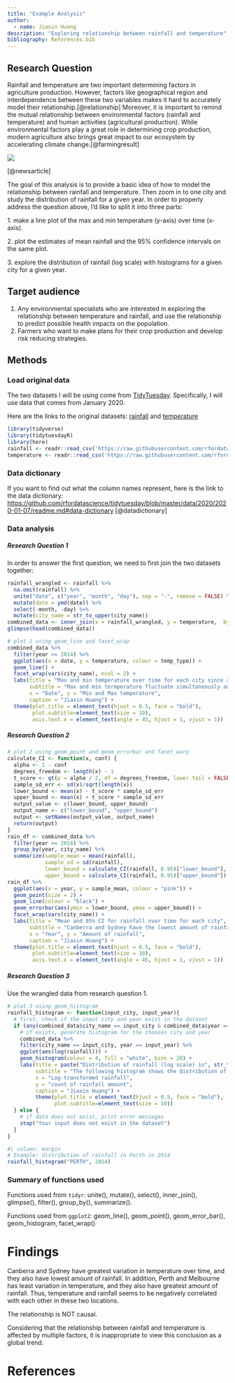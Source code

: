 ```yaml
---
title: "Example Analysis"
author:
  - name: Jiaxin Huang
description: "Exploring relationship between rainfall and temperature"
bibliography: References.bib
---
```


## Research Question

Rainfall and temperature are two important determining factors in agriculture production. However, factors like geographical region and interdependence between these two variables makes it hard to accurately model their relationship.[@relationship] Moreover, it is important to remind the mutual relationship between environmental factors (rainfall and temperature) and human activities (agricultural production). While environmental factors play a great role in determining crop production, modern agriculture also brings great impact to our ecosystem by accelerating climate change.[@farmingresult]

![](images/rainfall_temp.jpeg)

[@newsarticle]

The goal of this analysis is to provide a basic idea of how to model the relationship between rainfall and temperature. Then zoom in to one city and study the distribution of rainfall for a given year. In order to properly address the question above, I'd like to split it into three parts:

1\. make a line plot of the max and min temperature (y-axis) over time (x-axis).

2\. plot the estimates of mean rainfall and the 95% confidence intervals on the same plot.

3\. explore the distribution of rainfall (log scale) with histograms for a given city for a given year.

## Target audience

1.  Any environmental specialists who are interested in exploring the relationship between temperature and rainfall, and use the relationship to predict possible health impacts on the population.
2.  Farmers who want to make plans for their crop production and develop risk reducing strategies.

## Methods

### Load original data

The two datasets I will be using come from [TidyTuesday](https://www.tidytuesday.com). Specifically, I will use data that comes from January 2020.

Here are the links to the original datasets: [rainfall](https://raw.githubusercontent.com/rfordatascience/tidytuesday/master/data/2020/2020-01-07/rainfall.csv) and [temperature](https://raw.githubusercontent.com/rfordatascience/tidytuesday/master/data/2020/2020-01-07/temperature.csv)

```r
library(tidyverse)
library(tidytuesdayR)
library(here)
rainfall <- readr::read_csv('https://raw.githubusercontent.com/rfordatascience/tidytuesday/master/data/2020/2020-01-07/rainfall.csv')
temperature <- readr::read_csv('https://raw.githubusercontent.com/rfordatascience/tidytuesday/master/data/2020/2020-01-07/temperature.csv')
```

### Data dictionary

If you want to find out what the column names represent, here is the link to the data dictionary: <https://github.com/rfordatascience/tidytuesday/blob/master/data/2020/2020-01-07/readme.md#data-dictionary> [@datadictionary]

### Data analysis

##### Research Question 1

In order to answer the first question, we need to first join the two datasets together:

```r
rainfall_wrangled <- rainfall %>%
  na.omit(rainfall) %>%
  unite("date", c("year", "month", "day"), sep = "-", remove = FALSE) %>%
  mutate(date = ymd(date)) %>%
  select(-month, -day) %>%
  mutate(city_name = str_to_upper(city_name))
combined_data <- inner_join(x = rainfall_wrangled, y = temperature,  by=c('date', 'city_name'), relationship = "many-to-many")
glimpse(head(combined_data))
```

```r
# plot 1 using geom_line and facet_wrap
combined_data %>%
  filter(year >= 2014) %>%
  ggplot(aes(x = date, y = temperature, colour = temp_type)) +
  geom_line() +
  facet_wrap(vars(city_name), ncol = 2) +
  labs(title = "Max and min temperature over time for each city since 2014", 
       subtitle = "Max and min termperature fluctuate simultaneously and regularly during the year.",
       x = "Date", y = "Min and Max temperature",
       caption = "Jiaxin Huang") +
  theme(plot.title = element_text(hjust = 0.5, face = "bold"),
        plot.subtitle=element_text(size = 10),
        axis.text.x = element_text(angle = 45, hjust = 1, vjust = 1))
```

##### Research Question 2

```r
# plot 2 using geom_point and geom_errorbar and facet_warp
calculate_CI <- function(x, conf) {
  alpha <- 1 - conf
  degrees_freedom <- length(x) - 1
  t_score <- qt(p = alpha / 2, df = degrees_freedom, lower.tail = FALSE)
  sample_sd_err <- sd(x)/sqrt(length(x))
  lower_bound <- mean(x) - t_score * sample_sd_err
  upper_bound <- mean(x) + t_score * sample_sd_err
  output_value <- c(lower_bound, upper_bound)
  output_name <- c("lower_bound", "upper_bound")
  output <- setNames(output_value, output_name)
  return(output)
}
rain_df <- combined_data %>%
  filter(year >= 2014) %>%
  group_by(year, city_name) %>%
  summarize(sample_mean = mean(rainfall),
            sample_sd = sd(rainfall),
            lower_bound = calculate_CI(rainfall, 0.95)["lower_bound"],
            upper_bound = calculate_CI(rainfall, 0.95)["upper_bound"])
rain_df %>%
  ggplot(aes(x = year, y = sample_mean, colour = "pink")) +
  geom_point(size = 2) +
  geom_line(colour = "black") +
  geom_errorbar(aes(ymin = lower_bound, ymax = upper_bound)) +
  facet_wrap(vars(city_name)) +
  labs(title = "Mean and 95% CI for rainfall over time for each city", 
       subtitle = "Canberra and Sydney have the lowest amount of rainfall, while the rest have relatively more rainfall.\nThe amount of rainfall tends to decrease as time goes by.",
       x = "Year", y = "Amount of rainfall",
       caption = "Jiaxin Huang") +
  theme(plot.title = element_text(hjust = 0.5, face = "bold"),
        plot.subtitle=element_text(size = 10),
        axis.text.x = element_text(angle = 45, hjust = 1, vjust = 1))
```

##### Research Question 3

::: callout-tip
Use the wrangled data from research question 1.
:::

```r
# plot 3 using geom_histogram
rainfall_histogram <- function(input_city, input_year){
  # first, check if the input city and year exist in the dataset
  if (any(combined_data$city_name == input_city & combined_data$year == input_year)) {
    # if exists, generate histogram for the choosen city and year
    combined_data %>%
    filter(city_name == input_city, year == input_year) %>%
    ggplot(aes(log(rainfall))) +
    geom_histogram(colour = 4, fill = "white", bins = 20) +
    labs(title = paste("Distribution of rainfall (log scale) in", str_to_lower(input_city), "in", input_year),
         subtitle = "The following histogram shows the distribution of rainfall on log scale",
         x = "Log-transformed rainfall",
         y = "count of rainfall amount",
         caption = "Jiaxin Huang") +
         theme(plot.title = element_text(hjust = 0.5, face = "bold"),
               plot.subtitle=element_text(size = 10))
  } else {
    # if data does not exist, print error messages
    stop("Your input does not exist in the dataset")
  }
}
```

```r
#| column: margin
# Example: distribution of rainfall in Perth in 2014
rainfall_histogram("PERTH", 2014)
```

### Summary of functions used

Functions used from `tidyr`: unite(), mutate(), select(), inner_join(), glimpse(), filter(), group_by(), summarize().

Functions used from `ggplot2`: geom_line(), geom_point(), geom_error_bar(), geom_histogram, facet_wrap()

# Findings

Canberra and Sydney have greatest variation in temperature over time, and they also have lowest amount of rainfall. In addition, Perth and Melbourne has least variation in temperature, and they also have greatest amount of rainfall. Thus, temperature and rainfall seems to be negatively correlated with each other in these two locations.

::: callout-warning
The relationship is NOT causal.
:::

::: callout-note
Considering that the relationship between rainfall and temperature is affected by multiple factors, it is inappropriate to view this conclusion as a global trend.
:::

# References
